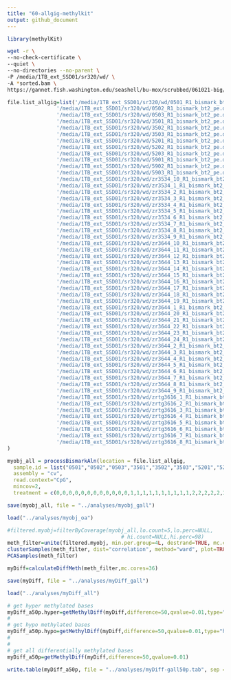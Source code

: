 ```yaml
---
title: "60-allgig-methylkit"
output: github_document
---
```



```r
library(methylKit)
```

```bash
wget -r \
--no-check-certificate \
--quiet \
--no-directories --no-parent \
-P /media/1TB_ext_SSD01/sr320/wd/ \
-A *sorted.bam \
https://gannet.fish.washington.edu/seashell/bu-mox/scrubbed/061021-big/
```

```r
file.list_allgig=list('/media/1TB_ext_SSD01/sr320/wd/0501_R1_bismark_bt2_pe.deduplicated.sorted.bam',
                '/media/1TB_ext_SSD01/sr320/wd/0502_R1_bismark_bt2_pe.deduplicated.sorted.bam',
                '/media/1TB_ext_SSD01/sr320/wd/0503_R1_bismark_bt2_pe.deduplicated.sorted.bam',
                '/media/1TB_ext_SSD01/sr320/wd/3501_R1_bismark_bt2_pe.deduplicated.sorted.bam',
                '/media/1TB_ext_SSD01/sr320/wd/3502_R1_bismark_bt2_pe.deduplicated.sorted.bam',
                '/media/1TB_ext_SSD01/sr320/wd/3503_R1_bismark_bt2_pe.deduplicated.sorted.bam',
                '/media/1TB_ext_SSD01/sr320/wd/5201_R1_bismark_bt2_pe.deduplicated.sorted.bam',
                '/media/1TB_ext_SSD01/sr320/wd/5202_R1_bismark_bt2_pe.deduplicated.sorted.bam',
                '/media/1TB_ext_SSD01/sr320/wd/5203_R1_bismark_bt2_pe.deduplicated.sorted.bam',
                '/media/1TB_ext_SSD01/sr320/wd/5901_R1_bismark_bt2_pe.deduplicated.sorted.bam',
                '/media/1TB_ext_SSD01/sr320/wd/5902_R1_bismark_bt2_pe.deduplicated.sorted.bam',
                '/media/1TB_ext_SSD01/sr320/wd/5903_R1_bismark_bt2_pe.deduplicated.sorted.bam',
                '/media/1TB_ext_SSD01/sr320/wd/zr3534_10_R1_bismark_bt2_pe.deduplicated.sorted.bam',
                '/media/1TB_ext_SSD01/sr320/wd/zr3534_1_R1_bismark_bt2_pe.deduplicated.sorted.bam',
                '/media/1TB_ext_SSD01/sr320/wd/zr3534_2_R1_bismark_bt2_pe.deduplicated.sorted.bam',
                '/media/1TB_ext_SSD01/sr320/wd/zr3534_3_R1_bismark_bt2_pe.deduplicated.sorted.bam',
                '/media/1TB_ext_SSD01/sr320/wd/zr3534_4_R1_bismark_bt2_pe.deduplicated.sorted.bam',
                '/media/1TB_ext_SSD01/sr320/wd/zr3534_5_R1_bismark_bt2_pe.deduplicated.sorted.bam',
                '/media/1TB_ext_SSD01/sr320/wd/zr3534_6_R1_bismark_bt2_pe.deduplicated.sorted.bam',
                '/media/1TB_ext_SSD01/sr320/wd/zr3534_7_R1_bismark_bt2_pe.deduplicated.sorted.bam',
                '/media/1TB_ext_SSD01/sr320/wd/zr3534_8_R1_bismark_bt2_pe.deduplicated.sorted.bam',
                '/media/1TB_ext_SSD01/sr320/wd/zr3534_9_R1_bismark_bt2_pe.deduplicated.sorted.bam',
                '/media/1TB_ext_SSD01/sr320/wd/zr3644_10_R1_bismark_bt2_pe.deduplicated.sorted.bam',
                '/media/1TB_ext_SSD01/sr320/wd/zr3644_11_R1_bismark_bt2_pe.deduplicated.sorted.bam',
                '/media/1TB_ext_SSD01/sr320/wd/zr3644_12_R1_bismark_bt2_pe.deduplicated.sorted.bam',
                '/media/1TB_ext_SSD01/sr320/wd/zr3644_13_R1_bismark_bt2_pe.deduplicated.sorted.bam',
                '/media/1TB_ext_SSD01/sr320/wd/zr3644_14_R1_bismark_bt2_pe.deduplicated.sorted.bam',
                '/media/1TB_ext_SSD01/sr320/wd/zr3644_15_R1_bismark_bt2_pe.deduplicated.sorted.bam',
                '/media/1TB_ext_SSD01/sr320/wd/zr3644_16_R1_bismark_bt2_pe.deduplicated.sorted.bam',
                '/media/1TB_ext_SSD01/sr320/wd/zr3644_17_R1_bismark_bt2_pe.deduplicated.sorted.bam',
                '/media/1TB_ext_SSD01/sr320/wd/zr3644_18_R1_bismark_bt2_pe.deduplicated.sorted.bam',
                '/media/1TB_ext_SSD01/sr320/wd/zr3644_19_R1_bismark_bt2_pe.deduplicated.sorted.bam',
                '/media/1TB_ext_SSD01/sr320/wd/zr3644_1_R1_bismark_bt2_pe.deduplicated.sorted.bam',
                '/media/1TB_ext_SSD01/sr320/wd/zr3644_20_R1_bismark_bt2_pe.deduplicated.sorted.bam',
                '/media/1TB_ext_SSD01/sr320/wd/zr3644_21_R1_bismark_bt2_pe.deduplicated.sorted.bam',
                '/media/1TB_ext_SSD01/sr320/wd/zr3644_22_R1_bismark_bt2_pe.deduplicated.sorted.bam',
                '/media/1TB_ext_SSD01/sr320/wd/zr3644_23_R1_bismark_bt2_pe.deduplicated.sorted.bam',
                '/media/1TB_ext_SSD01/sr320/wd/zr3644_24_R1_bismark_bt2_pe.deduplicated.sorted.bam',
                '/media/1TB_ext_SSD01/sr320/wd/zr3644_2_R1_bismark_bt2_pe.deduplicated.sorted.bam',
                '/media/1TB_ext_SSD01/sr320/wd/zr3644_3_R1_bismark_bt2_pe.deduplicated.sorted.bam',
                '/media/1TB_ext_SSD01/sr320/wd/zr3644_4_R1_bismark_bt2_pe.deduplicated.sorted.bam',
                '/media/1TB_ext_SSD01/sr320/wd/zr3644_5_R1_bismark_bt2_pe.deduplicated.sorted.bam',
                '/media/1TB_ext_SSD01/sr320/wd/zr3644_6_R1_bismark_bt2_pe.deduplicated.sorted.bam',
                '/media/1TB_ext_SSD01/sr320/wd/zr3644_7_R1_bismark_bt2_pe.deduplicated.sorted.bam',
                '/media/1TB_ext_SSD01/sr320/wd/zr3644_8_R1_bismark_bt2_pe.deduplicated.sorted.bam',
                '/media/1TB_ext_SSD01/sr320/wd/zr3644_9_R1_bismark_bt2_pe.deduplicated.sorted.bam',
                '/media/1TB_ext_SSD01/sr320/wd/zrtg3616_1_R1_bismark_bt2_pe.deduplicated.sorted.bam',
                '/media/1TB_ext_SSD01/sr320/wd/zrtg3616_2_R1_bismark_bt2_pe.deduplicated.sorted.bam',
                '/media/1TB_ext_SSD01/sr320/wd/zrtg3616_3_R1_bismark_bt2_pe.deduplicated.sorted.bam',
                '/media/1TB_ext_SSD01/sr320/wd/zrtg3616_4_R1_bismark_bt2_pe.deduplicated.sorted.bam',
                '/media/1TB_ext_SSD01/sr320/wd/zrtg3616_5_R1_bismark_bt2_pe.deduplicated.sorted.bam',
                '/media/1TB_ext_SSD01/sr320/wd/zrtg3616_6_R1_bismark_bt2_pe.deduplicated.sorted.bam',
                '/media/1TB_ext_SSD01/sr320/wd/zrtg3616_7_R1_bismark_bt2_pe.deduplicated.sorted.bam',
                '/media/1TB_ext_SSD01/sr320/wd/zrtg3616_8_R1_bismark_bt2_pe.deduplicated.sorted.bam'
)
```

```r
myobj_all = processBismarkAln(location = file.list_allgig,
  sample.id = list("0501","0502","0503","3501","3502","3503","5201","5202","5203","5901","5902","5903","zr3534_10","zr3534_1","zr3534_2","zr3534_3","zr3534_4","zr3534_5","zr3534_6","zr3534_7","zr3534_8","zr3534_9","zr3644_10","zr3644_11","zr3644_12","zr3644_13","zr3644_14","zr3644_15","zr3644_16","zr3644_17","zr3644_18","zr3644_19","zr3644_1","zr3644_20","zr3644_21","zr3644_22","zr3644_23","zr3644_24","zr3644_2","zr3644_3","zr3644_4","zr3644_5","zr3644_6","zr3644_7","zr3644_8","zr3644_9","zrtg3616_1","zrtg3616_2","zrtg3616_3","zrtg3616_4","zrtg3616_5","zrtg3616_6","zrtg3616_7","zrtg3616_8"),
  assembly = "cv",
  read.context="CpG",
  mincov=2,
  treatment = c(0,0,0,0,0,0,0,0,0,0,0,0,1,1,1,1,1,1,1,1,1,1,2,2,2,2,2,2,2,2,2,2,2,2,2,2,2,2,2,2,2,2,2,2,2,2,3,3,3,3,3,3,3,3))
```



```r
save(myobj_all, file = "../analyses/myobj_gall")
```



```r
load("../analyses/myobj_oa")
```


```r
#filtered.myobj=filterByCoverage(myobj_all,lo.count=5,lo.perc=NULL,
                                     # hi.count=NULL,hi.perc=98)
meth_filter=unite(filtered.myobj, min.per.group=4L, destrand=TRUE, mc.cores = 12)
clusterSamples(meth_filter, dist="correlation", method="ward", plot=TRUE)
PCASamples(meth_filter)
```





```r
myDiff=calculateDiffMeth(meth_filter,mc.cores=36)
```


```r
save(myDiff, file = "../analyses/myDiff_gall")
```


```r
load("../analyses/myDiff_all")
```



```r
# get hyper methylated bases
myDiff_a50p.hyper=getMethylDiff(myDiff,difference=50,qvalue=0.01,type="hyper")
#
# get hypo methylated bases
myDiff_a50p.hypo=getMethylDiff(myDiff,difference=50,qvalue=0.01,type="hypo")
#
#
# get all differentially methylated bases
myDiff_a50p=getMethylDiff(myDiff,difference=50,qvalue=0.01)
```




```r
write.table(myDiff_a50p, file = "../analyses/myDiff-gall50p.tab", sep = "\t")
```




